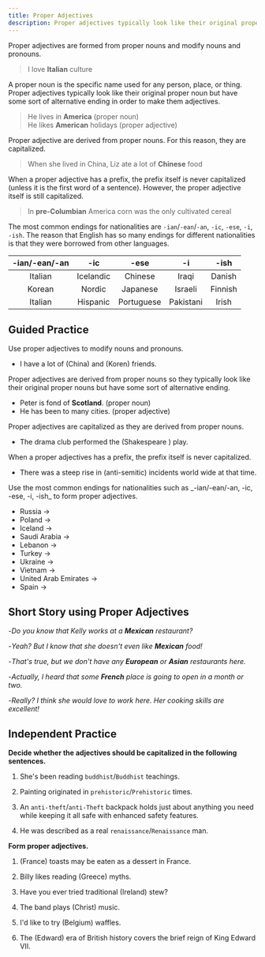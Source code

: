 ```yaml
---
title: Proper Adjectives
description: Proper adjectives typically look like their original proper noun but have some sort of alternative ending in order to make them adjectives
---
```


Proper adjectives are formed from proper nouns and modify nouns and pronouns.

> I love **Italian** culture

A proper noun is the specific name used for any person, place, or thing. Proper adjectives typically look like their original proper noun but have some sort of alternative ending in order to make them adjectives.

> He lives in **America** (proper noun)  
> He likes **American** holidays (proper adjective)

Proper adjective are derived from proper nouns. For this reason, they are capitalized.

> When she lived in China, Liz ate a lot of **Chinese** food

When a proper adjective has a prefix, the prefix itself is never capitalized (unless it is the first word of a sentence). However, the proper adjective itself is still capitalized.

> In **pre-Columbian** America corn was the only cultivated cereal

The most common endings for nationalities are `-ian`/`-ean`/`-an`, `-ic`, `-ese`, `-i`, `-ish`. The reason that English has so many endings for different nationalities is that they were borrowed from other languages.

| -ian/-ean/-an |    -ic    |    -ese    |    -i     |  -ish   |
| :-----------: | :-------: | :--------: | :-------: | :-----: |
|    Italian    | Icelandic |  Chinese   |   Iraqi   | Danish  |
|    Korean     |  Nordic   |  Japanese  |  Israeli  | Finnish |
|    Italian    | Hispanic  | Portuguese | Pakistani |  Irish  |

## Guided Practice

<Callout type="success">Use proper adjectives to modify nouns and pronouns.</Callout>

- I have a lot of (China) <Blank /> and (Koren) <Blank /> friends. <Tooltip content="Chinese, Korean" />

<Callout type="success">
  Proper adjectives are derived from proper nouns so they typically look like their
  original proper nouns but have some sort of alternative ending.
</Callout>

- Peter is fond of **Scotland**. (proper noun)
- He has been to many <Blank /> cities. (proper adjective) <Tooltip content="Scottish" />

<Callout type="success">
  Proper adjectives are capitalized as they are derived from proper nouns.
</Callout>

- The drama club performed the (Shakespeare )<Blank /> play. <Tooltip content="Shakespearean" />

<Callout type="success">
  When a proper adjectives has a prefix, the prefix itself is never capitalized.
</Callout>

- There was a steep rise in (anti-semitic) <Blank /> incidents world wide at that time. <Tooltip content="anti-Semitic" />

<Callout type="success">
  Use the most common endings for nationalities such as _-ian/-ean/-an, -ic, -ese, -i,
  -ish_ to form proper adjectives.
</Callout>

- Russia → <Blank /> <Tooltip content="Russian" />
- Poland → <Blank /> <Tooltip content="Polish" />
- Iceland → <Blank /> <Tooltip content="Icelandic" />
- Saudi Arabia → <Blank /> <Tooltip content="Saudi" />
- Lebanon → <Blank /> <Tooltip content="Lebanese" />
- Turkey → <Blank /> <Tooltip content="Turkish" />
- Ukraine → <Blank /> <Tooltip content="Ukrainian" />
- Vietnam → <Blank /> <Tooltip content="Vietnamese" />
- United Arab Emirates → <Blank /> <Tooltip content="Emirati" />
- Spain → <Blank /> <Tooltip content="Hispanic" />

## Short Story using Proper Adjectives

-_Do you know that Kelly works at a **Mexican** restaurant?_

-_Yeah? But I know that she doesn't even like **Mexican** food!_

-_That's true, but we don't have any **European** or **Asian** restaurants here._

-_Actually, I heard that some **French** place is going to open in a month or two._

-_Really? I think she would love to work here. Her cooking skills are excellent!_

## Independent Practice

**Decide whether the adjectives should be capitalized in the following sentences.**

1. She's been reading `buddhist`/`Buddhist` teachings. <Tooltip content="Buddhist" />

2. Painting originated in `prehistoric`/`Prehistoric` times. <Tooltip content="prehistoric" />

3. An `anti-theft`/`anti-Theft` backpack holds just about anything you need while keeping it all safe with enhanced safety features. <Tooltip content="anti-theft" />

4. He was described as a real `renaissance`/`Renaissance` man. <Tooltip content="Renaissance" />

**Form proper adjectives.**

1. (France) <Blank /> toasts may be eaten as a dessert in France. <Tooltip content="French" />

2. Billy likes reading (Greece) <Blank /> myths. <Tooltip content="Greek" />

3. Have you ever tried traditional (Ireland) <Blank /> stew? <Tooltip content="Irish" />

4. The band plays (Christ) <Blank /> music. <Tooltip content="Christian" />

5. I'd like to try (Belgium) <Blank /> waffles. <Tooltip content="Belgian" />

6. The (Edward) <Blank /> era of British history covers the brief reign of King Edward VII. <Tooltip content="Edwardian" />
